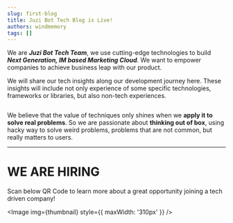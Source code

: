 ```yaml
---
slug: first-blog
title: Juzi Bot Tech Blog is Live!
authors: windmemory
tags: []
---
```



We are ***Juzi Bot Tech Team***, we use cutting-edge technologies to build ***Next Generation, IM based Marketing Cloud***. We want to empower companies to achieve business leap with our product.

We will share our tech insights along our development journey here. These insights will include not only experience of some specific technologies, frameworks or libraries, but also non-tech experiences.

<!--truncate-->

<Image img={banner} />

We believe that the value of techniques only shines when we **apply it to solve real problems**. So we are passionate about **thinking out of box**, using hacky way to solve weird problems, problems that are not common, but really matters to users.

---

# WE ARE HIRING
Scan below QR Code to learn more about a great opportunity joining a tech driven company!

<Image img={thumbnail} style={{ maxWidth: '310px' }} />

